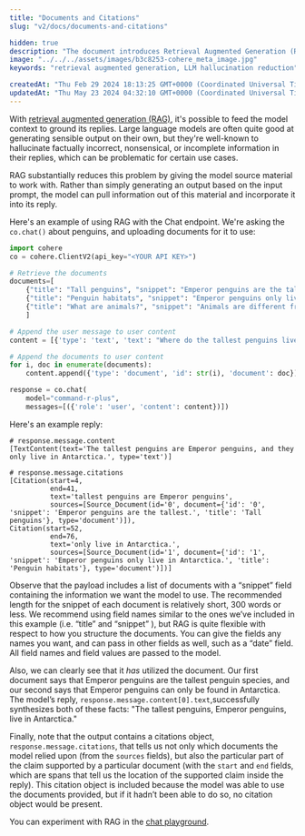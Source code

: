 ```yaml
---
title: "Documents and Citations"
slug: "v2/docs/documents-and-citations"

hidden: true 
description: "The document introduces Retrieval Augmented Generation (RAG) as a method to improve language model responses by providing source material for context. It explains how RAG works in 'documents' mode, where users can upload documents for the model to use in generating replies."
image: "../../../assets/images/b3c8253-cohere_meta_image.jpg"  
keywords: "retrieval augmented generation, LLM hallucination reduction"

createdAt: "Thu Feb 29 2024 18:13:25 GMT+0000 (Coordinated Universal Time)"
updatedAt: "Thu May 23 2024 04:32:10 GMT+0000 (Coordinated Universal Time)"
---
```

With [retrieval augmented generation (RAG)](v2/docs/retrieval-augmented-generation-rag), it's possible to feed the model context to ground its replies. Large language models are often quite good at generating sensible output on their own, but they're well-known to hallucinate factually incorrect, nonsensical, or incomplete information in their replies, which can be problematic for certain use cases.

RAG substantially reduces this problem by giving the model source material to work with. Rather than simply generating an output based on the input prompt, the model can pull information out of this material and incorporate it into its reply.

Here's an example of using RAG with the Chat endpoint. We're asking the `co.chat()` about penguins, and uploading documents for it to use:

```python PYTHON
import cohere
co = cohere.ClientV2(api_key="<YOUR API KEY>")

# Retrieve the documents
documents=[
    {"title": "Tall penguins", "snippet": "Emperor penguins are the tallest."},
    {"title": "Penguin habitats", "snippet": "Emperor penguins only live in Antarctica."},
    {"title": "What are animals?", "snippet": "Animals are different from plants."}
    ]

# Append the user message to user content
content = [{'type': 'text', 'text': "Where do the tallest penguins live?"}]

# Append the documents to user content
for i, doc in enumerate(documents):
    content.append({'type': 'document', 'id': str(i), 'document': doc})

response = co.chat(
    model="command-r-plus",
    messages=[({'role': 'user', 'content': content})])
```

Here's an example reply:

```
# response.message.content
[TextContent(text='The tallest penguins are Emperor penguins, and they only live in Antarctica.', type='text')]

# response.message.citations
[Citation(start=4, 
          end=41, 
          text='tallest penguins are Emperor penguins', 
          sources=[Source_Document(id='0', document={'id': '0', 'snippet': 'Emperor penguins are the tallest.', 'title': 'Tall penguins'}, type='document')]), 
Citation(start=52, 
          end=76, 
          text='only live in Antarctica.', 
          sources=[Source_Document(id='1', document={'id': '1', 'snippet': 'Emperor penguins only live in Antarctica.', 'title': 'Penguin habitats'}, type='document')])]
```

Observe that the payload includes a list of documents with a “snippet” field containing the information we want the model to use. The recommended length for the snippet of each document is relatively short, 300 words or less. We recommend using field names similar to the ones we’ve included in this example (i.e. “title” and “snippet” ), but RAG is quite flexible with respect to how you structure the documents. You can give the fields any names you want, and can pass in other fields as well, such as a “date” field. All field names and field values are passed to the model.

Also, we can clearly see that it _has_ utilized the document. Our first document says that Emperor penguins are the tallest penguin species, and our second says that Emperor penguins can only be found in Antarctica. The model’s reply, `response.message.content[0].text`,successfully synthesizes both of these facts: "The tallest penguins, Emperor penguins, live in Antarctica."

Finally, note that the output contains a citations object, `response.message.citations`, that tells us not only which documents the model relied upon (from the `sources` fields), but also the particular part of the claim supported by a particular document (with the `start` and `end` fields, which are spans that tell us the location of the supported claim inside the reply). This citation object is included because the model was able to use the documents provided, but if it hadn’t been able to do so, no citation object would be present.

You can experiment with RAG in the [chat playground](https://dashboard.cohere.com/playground/chat).
